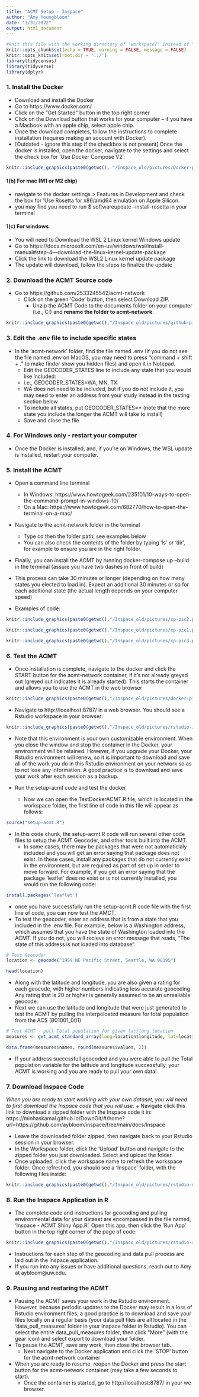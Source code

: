 ```yaml
---
title: "ACMT Setup - Inspace"
author: "Amy Youngbloom"
date: "3/31/2022"
output: html_document
---
```


```r
#knit this file with the working directory of "workspace/" instead of "workspace/examples"
knitr::opts_chunk$set(echo = TRUE, warning = FALSE, message = FALSE)
knitr::opts_knit$set(root.dir = '../')
library(tidycensus)
library(tidyverse)
library(dplyr)
```

### 1. Install the Docker

*	Download and install the Docker
  +	Go to https://www.docker.com/
  +	Click on the “Get Started” button in the top right corner
  +	Click on the Download button that works for your computer -- if you have a Macbook with an apple chip, select apple chip.
  +	Once the download completes, follow the instructions to complete installation (requires making an account with Docker).
  +	[Outdated - ignore this step if the checkbox is not present] Once the docker is installed, open the docker, navigate to the settings and select the check box for ‘Use Docker Compose V2’:

```r
knitr::include_graphics(paste0(getwd(), "/Inspace_old/pictures/Docker-pic.png"))
```

#### 1(b) **For mac (M1 or M2 chip)**
* navigate to the docker settings > Features in Development and check the box for 'Use Rosetta for x86/amd64 emulation on Apple Silicon.
* you may find you need to run $ softwareupdate --install-rosetta in your terminal

#### 1(c) **For windows**
* You will need to Download the WSL 2 Linux kernel Windows update
* Go to https://docs.microsoft.com/en-us/windows/wsl/install-manual#step-4---download-the-linux-kernel-update-package
* Click the link to download the WSL2 Linux kernel update package
* The update will download, follow the steps to finalize the update

###	2. Download the ACMT Source code
* Go to https://github.com/2533245542/acmt-network
  +	Click on the green ‘Code’ button, then select Download ZIP. 
	+ Unzip the ACMT Code to the documents folder on your computer (i.e., C:\Users\username\Documents) and **rename the folder to acmt-network**.

```r
knitr::include_graphics(paste0(getwd(),"/Inspace_old/pictures/github-pic.png"))
```
 
### 3.	Edit the .env file to include specific states
  *	In the ‘acmt-network’ folder, find the file named .env (If you do not see the file named .env on MacOS, you may need to press “command + shift + .” to make finder show you hidden files) and open it in Notepad. 
    +	Edit the GEOCODER_STATES line to include any state that you would like included: 
      +	i.e., GEOCODER_STATES=WA, MN, TX
      + WA does not need to be included, but if you do not include it, you may need to enter an address from your study instead in the testing section below
      +	To include all states, put GEOCODER_STATES=* (note that the more state you include the longer the ACMT will take to install)
    +	Save and close the file
    
### 4. For Windows only - restart your computer
  + Once the Docker is installed, and, if you're on Windows, the WSL update is installed, restart your computer.

### 5.	Install the ACMT
  *	Open a command line terminal
    +	In Windows: https://www.howtogeek.com/235101/10-ways-to-open-the-command-prompt-in-windows-10/
    +	On a Mac: https://www.howtogeek.com/682770/how-to-open-the-terminal-on-a-mac/
  *	Navigate to the acmt-network folder in the terminal
    +	Type cd then the folder path, see examples below
    +   You can also check the contents of the folder by typing ‘ls’ or 'dir', for example to ensure you are in the right folder.
  * Finally, you can install the ACMT by running docker-compose up --build in the terminal (assure you have two dashes in front of build)

  * This process can take 30 minutes or longer (depending on how many states you elected to load in). Expect an additional 30 minutes or so for each additional state (the actual length depends on your computer speed)

  * Examples of code:
  
```r
knitr::include_graphics(paste0(getwd(),"/Inspace_old/pictures/cp-pic2.png"))
```
```r
knitr::include_graphics(paste0(getwd(),"/Inspace_old/pictures/cp-pic1.png"))
```
```r
knitr::include_graphics(paste0(getwd(),"/Inspace_old/pictures/cp-pic3.png"))
```


### 6. Test the ACMT

  * Once installation is complete, navigate to the docker and click the START button for the acmt-network container, if it’s not already greyed out (greyed out indicates it is already started). This starts the container and allows you to use the ACMT in the web browser
  
```r
knitr::include_graphics(paste0(getwd(),"/Inspace_old/pictures/docker-pic2.png"))
```
  
  * Navigate to http://localhost:8787/ in a web browser. You should see a Rstudio workspace in your browser: 

```r
knitr::include_graphics(paste0(getwd(),"/Inspace_old/pictures/rstudio-image.png"))
```

  * Note that this environment is your own customizable environment. When you close the window and stop the container in the Docker, your environment will be retained. However, if you upgrade your Docker, your Rstudio environment will renew, so it is important to download and save all of the work you do in this Rstudio environment on your network so as to not lose any information. A good practice is to download and save your work after each session as a backup. 
  
  * Run the setup-acmt code and test the docker
    + Now we can open the TestDockerACMT.R file, which is located in the workspace folder, the first line of code in this file will appear as follows: 
    
```r
source("setup-acmt.R")
```

  * In this code chunk, the setup-acmt.R code will run several other code files to setup the ACMT Geocoder, and other tools built into the ACMT. 
    + In some cases, there may be packages that were not automaticlaly included and you will get an error saying that package does not exist. In these cases, install any packages that do not currently exist in the environment, but are required as part of set up in order to move forward. For example, if you get an error saying that the package 'leaflet' does no exist or is not currently installed, you would run the following code: 
    
```r
install.packages('leaflet')
```

 * once you have successfully run the setup-acmt.R code file with the first line of code, you can now test the AMCT. 
  + To test the geocoder, enter an address that is from a state that you included in the .env file. For example, below is a Washington address, which assumes that you have the state of Washington loaded into the ACMT. If you do not, you will recieve an error message that reads, "The state of this address is not loaded into database".

```r
# Test Geocoder
location <- geocode("1959 NE Pacific Street, Seattle, WA 98195")

head(location)
```

  * Along with the latitude and longitude, you are also given a rating for each geocode, with higher numbers indicating less accurate geocoding. Any rating that is 20 or higher is generally assumed to be an unrealiable geocode. 
  * Next we can use the latitude and longitude that were just generated to test the ACMT by pulling the interpoloated measure for total population from the ACS (B01001_001)

```r

# Test ACMT - pull Total population for given lat/long location
measures <- get_acmt_standard_array(long=location$longitude, lat=location$latitude, radius = 2000, codes_of_acs_variables_to_get = 'B01001_001', year=2019)
```

```r
data.frame(measures$names, round(measures$values, 2))
```

  * If your address successfull geocoded and you were able to pull the Total population variable for the latitude and longitude successfully, your ACMT is working and you are ready to pull your own data!
    
### 7. Download Inspace Code
    
*When you are ready to start working with your own dataset, you will need to first download the Inspace code that you will use.* 
  + Navigate click this link to download a zipped folder with the Inspace code it in: https://minhaskamal.github.io/DownGit/#/home?url=https://github.com/aybloom/inspace/tree/main/docs/Inspace
  
  + Leave the downloaded folder zipped, then navigate back to your Rstudio session in your browser. 
  + In the Workspace folder, click the 'Upload' button and navigate to the zipped folder you just downloaded. Select and upload the folder.
  + Once uploaded, click the workspace name to refresh the workspace folder. Once refreshed, you should see a 'Inspace' folder, with the following files inside:

```r
knitr::include_graphics(paste0(getwd(),"/Inspace_old/pictures/rstudio-upload.png"))
```
  
### 8. Run the Inspace Application in R

  + The complete code and instructions for geocoding and pulling environmental data for your dataset are encompassed in the file named, 'Inspace - ACMT Shiny App.R'. Open this app, then click the 'Run App' button in the top right corner of the page of code: 
  
```r
knitr::include_graphics(paste0(getwd(),"/Inspace_old/pictures/rstudio-run-shiny-app.png"))
```
  
  + Instructions for each step of the geocoding and data pull process are laid out in the Inspace application. 
  + If you run into any issues or have additional questions, reach out to Amy at aybloom@uw.edu. 
  
### 9. Pausing and restaring the ACMT

  * Pausing the ACMT saves your work in the Rstudio environment. However, because periodic updates to the Docker may result in a loss of Rstudio environment files, a good practice is to download and save your files locally on a regular basis (your data pull files are all located in the 'data_pull_measures' folder in your Inspace folder in Rstudio). You can select the entire data_pull_measures folder, then click "More" (with the gear icon) and select export to download your folder.
  * To pause the ACMT, save any work, then close the browser tab. 
    + Next navigate to the Docker application and click the 'STOP' button for the acmt-network container
  * When you are ready to resume, reopen the Docker and press the start button for the acmt-network container (may take a few seconds to start). 
    + Once the container is started, go to http://localhost:8787/ in your we browser. 
